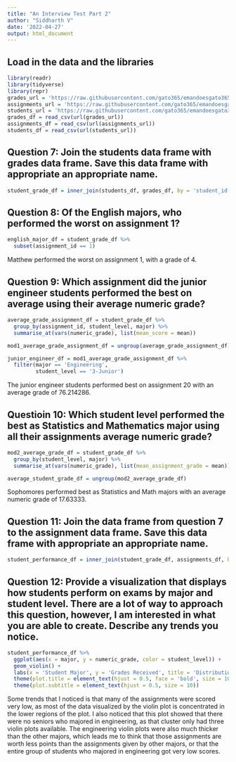 ```yaml
---
title: "An Interview Test Part 2"
author: "Siddharth V"
date: '2022-04-27'
output: html_document
---
```


## Load in the data and the libraries
```r
library(readr)
library(tidyverse)
library(repr)
grades_url = 'https://raw.githubusercontent.com/gato365/emandoesgato365/main/content/post/2022-04-25-an-interview-test/grades.csv'
assignments_url = 'https://raw.githubusercontent.com/gato365/emandoesgato365/main/content/post/2022-04-25-an-interview-test/assignments.csv' 
students_url = 'https://raw.githubusercontent.com/gato365/emandoesgato365/main/content/post/2022-04-25-an-interview-test/students.csv'
grades_df = read_csv(url(grades_url))
assignments_df = read_csv(url(assignments_url))
students_df = read_csv(url(students_url))
```

## Question 7: Join the students data frame with grades data frame. Save this data frame with appropriate an appropriate name.
```r
student_grade_df = inner_join(students_df, grades_df, by = 'student_id')
```

## Question 8: Of the English majors, who performed the worst on assignment 1?
```r
english_major_df = student_grade_df %>%
  subset(assignment_id == 1)
```
Matthew performed the worst on assignment 1, with a grade of 4.

## Question 9: Which assignment did the junior engineer students performed the best on average using their average numeric grade?
```r
average_grade_assignment_df = student_grade_df %>%
  group_by(assignment_id, student_level, major) %>%
  summarise_at(vars(numeric_grade), list(mean_score = mean)) 

mod1_average_grade_assignment_df = ungroup(average_grade_assignment_df)

junior_engineer_df = mod1_average_grade_assignment_df %>%
  filter(major == 'Engineering',
         student_level == '3-Junior')
```
The junior engineer students performed best on assignment 20 with an average grade of 76.214286.

## Questioin 10: Which student level performed the best as Statistics and Mathematics major using all their assignments average numeric grade?
```r
mod2_average_grade_df = student_grade_df %>%
  group_by(student_level, major) %>%
  summarise_at(vars(numeric_grade), list(mean_assignment_grade = mean)) 

average_student_grade_df = ungroup(mod2_average_grade_df)
```
Sophomores performed best as Statistics and Math majors with an average numeric grade of 17.63333.

## Question 11: Join the data frame from question 7 to the assignment data frame. Save this data frame with appropriate an appropriate name.
```r
student_performance_df = inner_join(student_grade_df, assignments_df, by = 'assignment_id')
```

## Question 12: Provide a visualization that displays how students perform on exams by major and student level. There are a lot of way to approach this question, however, I am interested in what you are able to create. Describe any trends you notice.
```r
student_performance_df %>%
  ggplot(aes(x = major, y = numeric_grade, color = student_level)) +
  geom_violin() +
  labs(x = 'Student Major', y = 'Grades Received', title = 'Distribution of Grades Received on Assignments by Student Level', subtitle = 'The colors correlating with student level are shown on the right ') +
  theme(plot.title = element_text(hjust = 0.5, face = 'bold', size = 10)) +
  theme(plot.subtitle = element_text(hjust = 0.5, size = 10)) 
```
Some trends that I noticed is that many of the assignments were scored very low, as most of the data visualized by the violin plot is concentrated in the lower regions of the plot. I also noticed that this plot showed that there were no seniors who majored in engineering, as that cluster only had three violin plots available. The engineering violin plots were also much thicker than the other majors, which leads me to think that those assignments are worth less points than the assignments given by other majors, or that the entire group of students who majored in engineering got very low scores. 
